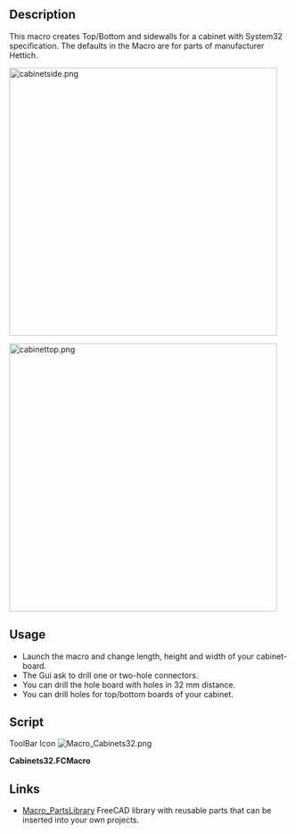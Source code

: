 <languages/>
<translate>

<!--T:1-->
{{Macro
|Name=Cabinets32
|Icon=Macro_Cabinets32.png
|Description=This macro creates Top/Bottom and sidewalls for a cabinet with System32 specification.
The defaults in the Macro are for parts of manufacturer Hettich.
|Author=Berner
|Version=1.0
|Date=2015-01-22
|FCVersion=All
|Download=[https://wiki.freecad.org/images/6/64/Macro_Cabinets32.png ToolBar Icon]
}}

==Description== <!--T:2-->

<!--T:3-->
This macro creates Top/Bottom and sidewalls for a cabinet with System32 specification.
The defaults in the Macro are for parts of manufacturer Hettich.

<!--T:8-->
[[File:cabinetside.png|480px]]
{{Caption|cabinetside}}

<!--T:9-->
[[File:cabinettop.png|480px]]
{{Caption|cabinettop}}

==Usage== <!--T:4-->

<!--T:5-->
*Launch the macro and change length, height and width of your cabinet-board.
*The Gui ask to drill one or two-hole connectors.
*You can drill the hole board with holes in 32 mm distance.
*You can drill holes for top/bottom boards of your cabinet.

==Script== <!--T:6-->

<!--T:10-->
ToolBar Icon [[Image:Macro_Cabinets32.png]]

</translate>
'''Cabinets32.FCMacro'''

{{MacroCode|code=
<nowiki>
#!/usr/bin/env python
# -*- coding: utf-8 -*-
# ***************************************************************************
# *                                                                         *
# *   Copyright (c) 2015 Bruno Bueckmann reset12 at gmx.de                  *
# *                      http://home.bb-24.net                              *
# *   This program is free software; you can redistribute it and/or modify  *
# *   it under the terms of the GNU Lesser General Public License (LGPL)    *
# *   as published by the Free Software Foundation; either version 2 of     *
# *   the License, or (at your option) any later version.                   *
# *   for detail see the LICENCE text file.                                 *
# *                                                                         *
# *   This program is distributed in the hope that it will be useful,       *
# *   but WITHOUT ANY WARRANTY; without even the implied warranty of        *
# *   MERCHANTABILITY or FITNESS FOR A PARTICULAR PURPOSE.  See the         *
# *   GNU Library General Public License for more details.                  *
# *                                                                         *
# *   You should have received a copy of the GNU Library General Public     *
# *   License along with this program; if not, write to the Free Software   *
# *   Foundation, Inc., 59 Temple Place, Suite 330, Boston, MA  02111-1307  *
# *   USA                                                                   *
# *                                                                         *
# ***************************************************************************


# Macro Begin: cabinets32.FCMacro ++++++++++++++++++++++++++++++++++++++++++++++
# This Macro generates holes and a groove for the side Base cabinet
# Top and Bottom Wall are OUTSIDE the side base
# like :
# -------
# |     |
# |     |
# -------

from __future__ import division

import FreeCAD as App
import FreeCADGui as Gui
from PySide import QtGui

# GUI
debug = False  # debugging on
guiok = True  # flag for abort input

width, ok = QtGui.QInputDialog.getDouble(
    QtGui.QWidget(), 'Thickness', 'Thickness of cabinet-side', 19, 0, 50, 2)
if ok:
    length, ok = QtGui.QInputDialog.getDouble(
        QtGui.QWidget(), 'Depth', 'Depth of cabinet-side', 600, 0, 2000, 2)
else:
    guiok = False

if ok and guiok:
    height, ok = QtGui.QInputDialog.getDouble(
        QtGui.QWidget(), 'Height', 'Height of cabinet-side', 2000, 0, 3000, 2)
else:
    guiok = False

if ok and guiok:
    bradius, ok = QtGui.QInputDialog.getDouble(
        QtGui.QWidget(), 'Bradius', 'Radius of drill holes in cabinet-side',
        2.5, 0, 50, 2)
else:
    guiok = False

if ok:
    bdeep, ok = QtGui.QInputDialog.getDouble(
        QtGui.QWidget(), 'Bdeep', 'Depth of drill holes in cabinet-side',
        12, 0, 50, 2)
else:
    guiok = False

if ok:
    fdist, ok = QtGui.QInputDialog.getDouble(
        QtGui.QWidget(), 'Fdist', 'Distance to Front of cabinet-side',
        37, 0, 50, 2)
else:
    guiok = False

if ok:
    hole1, ok = QtGui.QInputDialog.getDouble(
        QtGui.QWidget(), 'Hole1',
        'Distance first hole from top or bottom of cabinet-side', 10, 0, 50, 2)
else:
    guiok = False

if ok:
    holedistance, ok = QtGui.QInputDialog.getDouble(
        QtGui.QWidget(), 'Holedistance',
        'Distance from hole to hole (System 32)', 32, 1, 50, 2)
else:
    guiok = False

if ok:
    groovethickness, ok = QtGui.QInputDialog.getDouble(
        QtGui.QWidget(), 'Groovethickness', 'Thickness of backpanel',
        3, 1, 50, 2)
else:
    guiok = False

if ok:
    groovedeep, ok = QtGui.QInputDialog.getDouble(
        QtGui.QWidget(), 'Groovedeep',
        'Overlapping of backpanel in cabinet-side', 12, 1, 50, 2)
else:
    guiok = False

if guiok:
    # VB 35 / 18 or VB 36 M /19 from Hettich
    connector, ok = QtGui.QInputDialog.getInt(
        QtGui.QWidget(), 'Connectortype',
        'Zerohole(0) Singlehole(1) or Doublehole(2) Connector', 2, 0, 2, 1)

if ok:
    fillwithholes, ok = QtGui.QInputDialog.getItem(None,
            "Fillwithholes",
            "Fill Board with holes?",
            ["no", "yes"],
            editable=False)
else:
    guiok = False

endhole = 9.5

if ok and guiok:
    endholes, ok = QtGui.QInputDialog.getItem(None,
            "Endholes",
            "Drill Holes on Top/Bottom vertical for Connectors",
            ['no', 'yes'],
            editable=False)

if ok and guiok and endholes == 'yes':
    endhole, ok = QtGui.QInputDialog.getDouble(
        QtGui.QWidget(), 'Endhole',
        'Endhole distance from inner cabinet-side', 9.5, 1, 50, 2)
if debug:
    App.Console.PrintMessage("ok?: {}\n".format(ok))
    App.Console.PrintMessage("width = {}\n".format(width))
    App.Console.PrintMessage("length = {}\n".format(length))
    App.Console.PrintMessage("bradius = {}\n".format(bradius))
    App.Console.PrintMessage("bdeep = {}\n".format(bdeep))
    App.Console.PrintMessage("fdist = {}\n".format(fdist))
    App.Console.PrintMessage("hole1 = {}\n".format(hole1))
    App.Console.PrintMessage("holedistance = {}\n".format(holedistance))
    App.Console.PrintMessage("groovethickness = {}\n".format(groovethickness))
    App.Console.PrintMessage("groovedeep = {}\n".format(groovedeep))
    App.Console.PrintMessage("connector = {}\n".format(connector))
    App.Console.PrintMessage("fillwithholes = {}\n".format(fillwithholes))
    App.Console.PrintMessage("endholes = {}\n".format(endholes))
    App.Console.PrintMessage("endhole = {}\n".format(endhole))
    App.Console.PrintMessage("guiok = {}\n".format(guiok))
# End GUI

if guiok:
    # width= 19	# thickness of korpus
    # length= 600	# width of korpus
    # height= 2000	# height of korpus
    #
    # bradius = 2.5  	# Radius drill hole
    # bdeep = 12     	# deepness of drill hole
    # fdist = 37    	# Distance to Front
    # hole1 = 9.5	# Distance first hole from top or bottom of korpus
    # holedistance = 32  # System 32
    # groovethickness = 3 # 3 mm backpanel
    # groovedeep = width-8 # deep of groovedeep
    if int(width) > 16:
        # First hole depends on specs for VB36 M / 19 for 19 mm boards from
        # Hettich.
        holetop = 9.5  # holedistance for screw of vb36
        hole1 = 9.5 + 0.5  # distance hole 1 from end of board
        hole1r = 10  # radius first hole
        hole1d = 14  # deepness first hole
        hole2r = 5  # radius 2. hole
        hole2d = 10.5  # deepness 2. hole
    else:
        # First hole depends on specs for VB36 M / 16 for 16 mm boards from
        # Hettich.
        holetop = 9.5  # holedistance for screw of vb36
        hole1 = 9.5 + 0.5  # distance hole 1 from end of board
        hole1r = 10  # radius first hole
        hole1d = 12.5  # deepness first hole
        hole2r = 5  # radius 2. hole
        hole2d = 10.5  # deepness 2. hole

    if debug:
        App.Console.PrintMessage("hole1d = {}\n".format(hole1d))

    # functions
    def cut(tool):
        global cutsnr
        global cuts
        # cuts objects defined in string cuts
        if debug:
            App.Console.PrintMessage("cuts = {}, cutsnr = {}\n".format(
                cuts, cutsnr))
        data = 'App.activeDocument().addObject("Part::Cut","' + str(cuts.split(" ")[cutsnr + 1]) + '")'
        if debug:
            App.Console.PrintMessage(str(data) + "\n")
        exec(data)
        data = "App.activeDocument()." + str(cuts.split(" ")[cutsnr + 1])
        data = data + ".Base = App.activeDocument()." + str(cuts.split(" ")[cutsnr])
        if debug:
            App.Console.PrintMessage(str(data) + "\n")
        exec(data)
        data = "App.activeDocument()." + str(cuts.split(" ")[cutsnr + 1])
        data = data + ".Tool = App.activeDocument()." + str(tool)
        if debug:
            App.Console.PrintMessage(str(data) + "\n")
        exec(data)
        cutsnr = cutsnr + 1
        cuts = cuts + " Cut%03d" % cutsnr
        return 0

    # end functions

    doc = App.activeDocument()

    # Korpus
    box = doc.addObject("Part::Box", "Box")
    box.Label = "Cube"
    box.Length = length
    box.Width = width
    box.Height = height
    # Change Color of Object.
    box.ViewObject.DiffuseColor = (0.67, 0.67, 0.0)
    if debug:
        doc.recompute()
    # Groove
    groove = doc.addObject("Part::Box", "Groove")
    groove.Label = "Groove"
    groove.Length = groovethickness
    groove.Width = groovedeep
    groove.Height = height - (2 * groovedeep)
    groove.ViewObject.DiffuseColor = (0.67, 0.67, 0.0)
    groove.Placement = App.Placement(
        App.Vector(length - groovethickness, 0, groovedeep),
        App.Rotation())
    if debug:
        doc.recompute()

    # make endholes
    cylinders = ""  # labels of cylinders to cut
    if endholes == 'y':
        # Bottom holes
        cylendl = doc.addObject("Part::Cylinder", "Cylinderendl")
        cylendl.Label = "Cylinderendl001"
        cylendl.Radius = bradius
        cylendl.Height = bdeep
        cylendl.Angle = 360
        cylinders = cylinders + " " + cylendl.Name
        cylendl.ViewObject.DiffuseColor = (0.0, 0.0, 0.0)
        doc.ActiveObject.Placement = App.Placement(
            App.Vector(fdist, bdeep, holetop),
            App.Rotation(App.Vector(1, 0, 0), 90))
        if debug:
            doc.recompute()
        cylendr = doc.addObject("Part::Cylinder", "Cylinderendr")
        cylendr.Label = "Cylinderendr001"
        cylendr.Radius = bradius
        cylendr.Height = bdeep
        cylendr.Angle = 360
        cylinders = cylinders + " " + cylendr.Name
        cylendr.ViewObject.DiffuseColor = (0.0, 0.0, 0.0)
        cylendr.Placement = App.Placement(
            App.Vector(length - fdist, bdeep, holetop),
            App.Rotation(App.Vector(1, 0, 0), 90))
        if debug:
            doc.recompute()

        # Top holes
        cylendl = doc.addObject("Part::Cylinder", "Cylinderendl")
        cylendl.Label = "Cylinderendl002"
        cylendl.Radius = bradius
        cylendl.Height = bdeep
        cylendl.Angle = 360
        cylinders = cylinders + " " + cylendl.Name
        cylendl.ViewObject.DiffuseColor = (0.0, 0.0, 0.0)
        cylendl.Placement = App.Placement(
            App.Vector(fdist, bdeep, height - holetop),
            App.Rotation(App.Vector(1, 0, 0), 90))
        if debug:
            doc.recompute()
        cylendr = doc.addObject("Part::Cylinder", "Cylinderendr")
        cylendr.Label = "Cylinderendr002"
        cylendr.Radius = bradius
        cylendr.Height = bdeep
        cylendr.Angle = 360
        cylinders = cylinders + " " + cylendr.Name
        cylendr.ViewObject.DiffuseColor = (0.0, 0.0, 0.0)
        cylendr.Placement = App.Placement(
            App.Vector(length - fdist, bdeep, height-holetop),
            App.Rotation(App.Vector(1, 0, 0), 90))
        if debug:
            doc.recompute()

    if fillwithholes == 'no':
        n = 0
    else:
        n = int(height / 2 / holedistance)

    # drill holes from bottom to half height
    # reduce holes for test to 2 alternative use n
    # Holes for Hettich VB36
    # Bohrloecher
    x = -1  # init value
    if connector >= 1:
        x = 0
        App.Console.PrintMessage("x="+str(x) + " " + "\n")
        cyll = doc.addObject("Part::Cylinder", "Cylinderl")
        cyll.Label = "Cylinderl%03d" % x
        cyll.Radius = hole1r
        cyll.Height = hole1d
        cyll.Angle = 360
        cylinders = cylinders + " " + cyll.Name
        cyll.ViewObject.DiffuseColor = (0.0, 0.0, 0.0)
        cyll.Placement = App.Placement(
            App.Vector(fdist, hole1d, hole1 + x * holedistance),
            App.Rotation(App.Vector(1, 0, 0), 90))
        if debug:
            doc.recompute()

        cylr = doc.addObject("Part::Cylinder", "Cylinderr")
        cylr.Label = "Cylinderr%03d" % x
        cylr.Radius = hole1r
        cylr.Height = hole1d
        cylr.Angle = 360
        cylinders = cylinders + " " + cylr.Name
        cylr.ViewObject.DiffuseColor = (0.0, 0.0, 0.0)
        cylr.Placement = App.Placement(
            App.Vector(length - fdist, hole1d, hole1 + x * holedistance),
            App.Rotation(App.Vector(1, 0, 0), 90))

    if connector == 2:
        x = 1
        cyll = doc.addObject("Part::Cylinder", "Cylinderl")
        cyll.Label = "Cylinderl%03d" % x
        cyll.Radius = hole2r
        cyll.Height = hole2d
        cyll.Angle = 360
        cylinders = cylinders + " " + cyll.Name
        cyll.ViewObject.DiffuseColor = (0.0, 0.0, 0.0)
        cyll.Placement = App.Placement(
            App.Vector(fdist, hole2d, hole1 + x * holedistance),
            App.Rotation(App.Vector(1, 0, 0), 90))
        if debug:
            doc.recompute()

        cylr = doc.addObject("Part::Cylinder", "Cylinderr")
        cylr.Label = "Cylinderr%03d" % x
        cylr.Radius = hole2r
        cylr.Height = hole2d
        cylr.Angle = 360
        cylinders = cylinders + " " + cylr.Name
        cylr.ViewObject.DiffuseColor = (0.0, 0.0, 0.0)
        cylr.Placement = App.Placement(
            App.Vector(length - fdist, hole2d, hole1 + x * holedistance),
            App.Rotation(App.Vector(1, 0, 0), 90))
        if debug:
            doc.recompute()

    xs = x + 1
    for x in range(xs, n):
        # Bohrloecher
        cyll = doc.addObject("Part::Cylinder", "Cylinderl")
        cyll.Label = "Cylinderl%03d" % x
        cyll.Radius = bradius
        cyll.Height = bdeep
        cyll.Angle = 360
        cylinders = cylinders + " " + cyll.Name
        cyll.ViewObject.DiffuseColor = (0.0, 0.0, 0.0)
        cyll.Placement = App.Placement(
            App.Vector(fdist, bdeep, hole1 + x * holedistance),
            App.Rotation(App.Vector(1, 0, 0), 90))
        if debug:
            doc.recompute()

        cylr = doc.addObject("Part::Cylinder", "Cylinderr")
        cylr.Label = "Cylinderr%03d" % x
        cylr.Radius = bradius
        cylr.Height = bdeep
        cylr.Angle = 360
        cylinders = cylinders + " " + cylr.Name
        cylr.ViewObject.DiffuseColor = (0.0, 0.0, 0.0)
        cylr.Placement = App.Placement(
            App.Vector(length - fdist, bdeep, hole1 + x * holedistance),
            App.Rotation(App.Vector(1, 0, 0), 90))
        if debug:
            doc.recompute()

    # drill holes from Top to half height
    # # Holes for Hettich VB36
    x = -1  # init value
    if connector >= 1:
        x = 0
        cyll = doc.addObject("Part::Cylinder", "Cylinderl")
        cyll.Label = "Cylinderl%03d" % x
        cyll.Radius = hole1r
        cyll.Height = hole1d
        cyll.Angle = 360
        cylinders = cylinders + " " + cyll.Name
        cyll.ViewObject.DiffuseColor = (0.0, 0.0, 0.0)
        cyll.Placement = App.Placement(
            App.Vector(fdist, hole1d, height - hole1 - x * holedistance),
            App.Rotation(App.Vector(1, 0, 0), 90))
        if debug:
            doc.recompute()

        cylr = doc.addObject("Part::Cylinder", "Cylinderr")
        cylr.Label = "Cylinderr%03d" % x
        cylr.Radius = hole1r
        cylr.Height = hole1d
        cylr.Angle = 360
        cylinders = cylinders + " " + cylr.Name
        cylr.ViewObject.DiffuseColor = (0.0, 0.0, 0.0)
        cylr.Placement = App.Placement(
            App.Vector(length - fdist, hole1d, height-hole1 - x * holedistance),
            App.Rotation(App.Vector(1, 0, 0), 90))
        if debug:
            doc.recompute()

    if connector == 2:
        x = 1
        cyll = doc.addObject("Part::Cylinder", "Cylinderl")
        cyll.Label = "Cylinderl%03d" % x
        cyll.Radius = hole2r
        cyll.Height = hole2d
        cyll.Angle = 360
        cylinders = cylinders + " " + cyll.Name
        cyll.ViewObject.DiffuseColor = (0.0, 0.0, 0.0)
        cyll.Placement = App.Placement(
            App.Vector(fdist, hole2d, height - hole1 - x * holedistance),
            App.Rotation(App.Vector(1, 0, 0), 90))
        if debug:
            doc.recompute()

        cylr = doc.addObject("Part::Cylinder", "Cylinderr")
        cylr.Label = "Cylinderr%03d" % x
        cylr.Radius = hole2r
        cylr.Height = hole2d
        cylr.Angle = 360
        cylinders = cylinders + " " + cylr.Name
        cylr.ViewObject.DiffuseColor = (0.0, 0.0, 0.0)
        cylr.Placement = App.Placement(
            App.Vector(
                length - fdist, hole2d, height - hole1 - x * holedistance),
            App.Rotation(App.Vector(1, 0, 0), 90))
        if debug:
            doc.recompute()

    xs = x + 1
    for x in range(xs, n):
        # Drillholes
        cyll = doc.addObject("Part::Cylinder", "Cylinderl")
        cyll.Label = "Cylinderl%03d" % x
        cyll.Radius = bradius
        cyll.Height = bdeep
        cyll.Angle = 360
        cylinders = cylinders + " " + cyll.Name
        cyll.ViewObject.DiffuseColor = (0.0, 0.0, 0.0)
        cyll.Placement = App.Placement(
            App.Vector(fdist, bdeep, height - hole1 - x * holedistance),
            App.Rotation(App.Vector(1, 0, 0), 90))
        if debug:
            doc.recompute()

        cylr = doc.addObject("Part::Cylinder", "Cylinderr")
        cylr.Label = "Cylinderr%03d" % x
        cylr.Radius = bradius
        cylr.Height = bdeep
        cylr.Angle = 360
        cylinders = cylinders + " " + cylr.Name
        cylr.ViewObject.DiffuseColor = (0.0, 0.0, 0.0)
        cylr.Placement = App.Placement(
            App.Vector(
                length - fdist, bdeep, height - hole1 - x * holedistance),
            App.Rotation(App.Vector(1, 0, 0), 90))
        if debug:
            doc.recompute()

    if debug:
        App.Console.PrintMessage("cylinders = ")
        App.Console.PrintMessage(cylinders + "\n")

    # cut all holes
    cuts = "Box Cut"  # cut labels
    cutsnr = 0     	# index number in cuts
    # cut groove
    cut("Groove")
    cyls = cylinders.split()  # number of words
    if debug:
        App.Console.PrintMessage("n=" + str(cyls) + "\n")
    for x in cyls:
        if debug:
            App.Console.PrintMessage("cylinder(" + x + ")=" + str(x) + "\n")
        cut(str(x))
    doc.recompute()
    Gui.SendMsgToActiveView('ViewFit')

# OS: Ubuntu 14.04.1 LTS
# Word size of OS: 32-bit
# Word size of FreeCAD: 32-bit
# Version: 0.15.4410 (Git)
# Branch: master
# Hash: 9ee08a97ea81304e2690694f76ee2dc013556a5d
# Python version: 2.7.6
# Qt version: 4.8.6
# Coin version: 4.0.0a
</nowiki>
}}
<translate>

<!--T:7-->
==Links==

*[[Macro_PartsLibrary|Macro_PartsLibrary]] FreeCAD library with reusable parts that can be inserted into your own projects.
</translate>
{{clear}}
